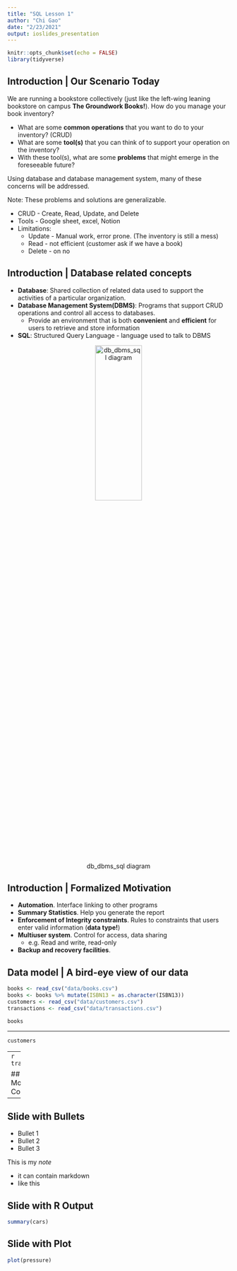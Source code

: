 ```yaml
---
title: "SQL Lesson 1"
author: "Chi Gao"
date: "2/23/2021"
output: ioslides_presentation
---
```


```r
knitr::opts_chunk$set(echo = FALSE)
library(tidyverse)
```

## Introduction | Our Scenario Today

We are running a bookstore collectively (just like the left-wing leaning bookstore on campus
**The Groundwork Books!**). How do you manage your book inventory? 

- What are some **common operations** that you want to do to your inventory? (CRUD)
- What are some **tool(s)** that you can think of to support your operation on the inventory?
- With these tool(s), what are some **problems** that might emerge in the foreseeable future?

Using database and database management system, many of these concerns will be addressed.

Note: These problems and solutions are generalizable.

<div class = "notes">
* CRUD - Create, Read, Update, and Delete
* Tools - Google sheet, excel, Notion
* Limitations: 
  * Update - Manual work, error prone. (The inventory is still a mess)
  * Read - not efficient (customer ask if we have a book)
  * Delete - on no
</div>

## Introduction | Database related concepts 

- **Database**: Shared collection of related data used to support the activities of
a particular organization.
- **Database Management System(DBMS)**: Programs that support CRUD operations and control
all access to databases.
  - Provide an environment that is both **convenient** and **efficient** for
  users to retrieve and store information
- **SQL**: Structured Query Language - language used to talk to DBMS

<center>
![db_dbms_sql diagram](diagram/db_dbms_sql.png){height=30% width=50%}
</center>

## Introduction | Formalized Motivation

- **Automation**. Interface linking to other programs
- **Summary Statistics**. Help you generate the report 
- **Enforcement of Integrity constraints**. Rules to constraints that users
enter valid information (**data type!**)
- **Multiuser system**. Control for access, data sharing 
  - e.g. Read and write, read-only
- **Backup and recovery facilities**. 


## Data model | A bird-eye view of our data

```r
books <- read_csv("data/books.csv")
books <- books %>% mutate(ISBN13 = as.character(ISBN13))
customers <- read_csv("data/customers.csv")
transactions <- read_csv("data/transactions.csv")
```
```r
books
```
---

```r
customers
```
---
```r
transactions
```

## Data Model | Key Concepts

- 


## Slide with Bullets

- Bullet 1
- Bullet 2
- Bullet 3

<div class="notes">

This is my *note*

- it can contain markdown
- like this
</div>

## Slide with R Output

```r
summary(cars)
```

## Slide with Plot

```r
plot(pressure)
```

